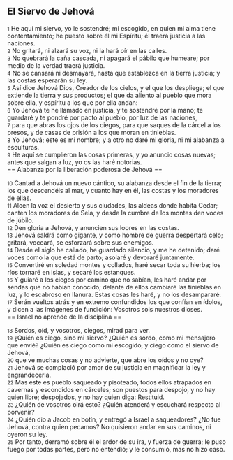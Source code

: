 == El Siervo de Jehová ==

{{anchor|1}} <small>1</small> He aquí mi siervo, yo le sostendré; mi escogido, en quien mi alma tiene contentamiento; he puesto sobre él mi Espíritu; él traerá justicia a las naciones.<br>
{{anchor|2}} <small>2</small> No gritará, ni alzará su voz, ni la hará oír en las calles.<br>
{{anchor|3}} <small>3</small> No quebrará la caña cascada, ni apagará el pábilo que humeare; por medio de la verdad traerá justicia.<br>
{{anchor|4}} <small>4</small> No se cansará ni desmayará, hasta que establezca en la tierra justicia; y las costas esperarán su ley.<br>
{{anchor|5}} <small>5</small> Así dice Jehová Dios, Creador de los cielos, y el que los despliega; el que extiende la tierra y sus productos; el que da aliento al pueblo que mora sobre ella, y espíritu a los que por ella andan:<br>
{{anchor|6}} <small>6</small> Yo Jehová te he llamado en justicia, y te sostendré por la mano; te guardaré y te pondré por pacto al pueblo, por luz de las naciones,<br>
{{anchor|7}} <small>7</small> para que abras los ojos de los ciegos, para que saques de la cárcel a los presos, y de casas de prisión a los que moran en tinieblas.<br>
{{anchor|8}} <small>8</small> Yo Jehová; este es mi nombre; y a otro no daré mi gloria, ni mi alabanza a esculturas.<br>
{{anchor|9}} <small>9</small> He aquí se cumplieron las cosas primeras, y yo anuncio cosas nuevas; antes que salgan a luz, yo os las haré notorias.<br>
== Alabanza por la liberación poderosa de Jehová ==

{{anchor|10}} <small>10</small> Cantad a Jehová un nuevo cántico, su alabanza desde el fin de la tierra; los que descendéis al mar, y cuanto hay en él, las costas y los moradores de ellas.<br>
{{anchor|11}} <small>11</small> Alcen la voz el desierto y sus ciudades, las aldeas donde habita Cedar; canten los moradores de Sela, y desde la cumbre de los montes den voces de júbilo.<br>
{{anchor|12}} <small>12</small> Den gloria a Jehová, y anuncien sus loores en las costas.<br>
{{anchor|13}} <small>13</small> Jehová saldrá como gigante, y como hombre de guerra despertará celo; gritará, voceará, se esforzará sobre sus enemigos.<br>
{{anchor|14}} <small>14</small> Desde el siglo he callado, he guardado silencio, y me he detenido; daré voces como la que está de parto; asolaré y devoraré juntamente.<br>
{{anchor|15}} <small>15</small> Convertiré en soledad montes y collados, haré secar toda su hierba; los ríos tornaré en islas, y secaré los estanques.<br>
{{anchor|16}} <small>16</small> Y guiaré a los ciegos por camino que no sabían, les haré andar por sendas que no habían conocido; delante de ellos cambiaré las tinieblas en luz, y lo escabroso en llanura. Estas cosas les haré, y no los desampararé.<br>
{{anchor|17}} <small>17</small> Serán vueltos atrás y en extremo confundidos los que confían en ídolos, y dicen a las imágenes de fundición: Vosotros sois nuestros dioses.<br>
== Israel no aprende de la disciplina ==

{{anchor|18}} <small>18</small> Sordos, oíd, y vosotros, ciegos, mirad para ver.<br>
{{anchor|19}} <small>19</small> ¿Quién es ciego, sino mi siervo? ¿Quién es sordo, como mi mensajero que envié? ¿Quién es ciego como mi escogido, y ciego como el siervo de Jehová,<br>
{{anchor|20}} <small>20</small> que ve muchas cosas y no advierte, que abre los oídos y no oye?<br>
{{anchor|21}} <small>21</small> Jehová se complació por amor de su justicia en magnificar la ley y engrandecerla.<br>
{{anchor|22}} <small>22</small> Mas este es pueblo saqueado y pisoteado, todos ellos atrapados en cavernas y escondidos en cárceles; son puestos para despojo, y no hay quien libre; despojados, y no hay quien diga: Restituid.<br>
{{anchor|23}} <small>23</small> ¿Quién de vosotros oirá esto? ¿Quién atenderá y escuchará respecto al porvenir?<br>
{{anchor|24}} <small>24</small> ¿Quién dio a Jacob en botín, y entregó a Israel a saqueadores? ¿No fue Jehová, contra quien pecamos? No quisieron andar en sus caminos, ni oyeron su ley.<br>
{{anchor|25}} <small>25</small> Por tanto, derramó sobre él el ardor de su ira, y fuerza de guerra; le puso fuego por todas partes, pero no entendió; y le consumió, mas no hizo caso.<br>
